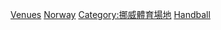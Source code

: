 {{Commons category|Handball venues by in Norway}}

[[Category:挪威手球|Venues]]
[[Category:各國手球場館|Norway]]
[[Category:挪威體育場地|Category:挪威體育場地]]
[[Category:挪威室內體育館|Handball]]